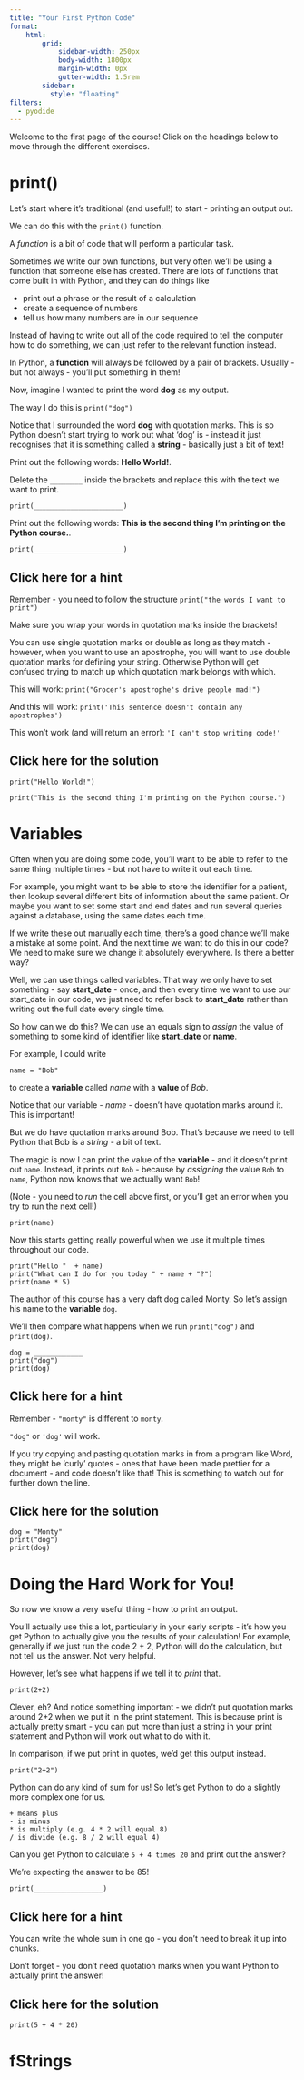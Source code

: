 ```yaml
--- 
title: "Your First Python Code"
format: 
    html:
        grid:
            sidebar-width: 250px
            body-width: 1800px
            margin-width: 0px
            gutter-width: 1.5rem
        sidebar:
          style: "floating"
filters:
  - pyodide
--- 
```


Welcome to the first page of the course! Click on the headings below to move through the different exercises.

::: {.panel-tabset}

# print()

::: {.grid}

::: {.g-col-6}

Let's start where it's traditional (and useful!) to start - printing an output out.

We can do this with the `print()` function.

A *function* is a bit of code that will perform a particular task. 

Sometimes we write our own functions, but very often we'll be using a function that someone else has created. There are lots of functions that come built in with Python, and they can do things like 

- print out a phrase or the result of a calculation
- create a sequence of numbers
- tell us how many numbers are in our sequence

Instead of having to write out all of the code required to tell the computer how to do something, we can just refer to the relevant function instead.

In Python, a **function** will always be followed by a pair of brackets. Usually - but not always - you'll put something in them!

Now, imagine I wanted to print the word **dog** as my output. 

The way I do this is `print("dog")`

Notice that I surrounded the word **dog** with quotation marks. This is so Python doesn't start trying to work out what 'dog' is - instead it just recognises that it is something called a **string** - basically just a bit of text! 

:::
  
::: {.g-col-6}

::: {.callout-note appearance="minimal"}

Print out the following words: **Hello World!**. 

::: {.callout-tip}
Delete the `________` inside the brackets and replace this with the text we want to print. 
:::

```pyodide-python
print(______________________)
```


Print out the following words: **This is the second thing I'm printing on the Python course.**. 

```pyodide-python
print(______________________)
```

::: {.callout-tip collapse="true"}
## Click here for a hint

Remember - you need to follow the structure `print("the words I want to print")`

Make sure you wrap your words in quotation marks inside the brackets!

You can use single quotation marks or double as long as they match - however, when you want to use an apostrophe, you will want to use double quotation marks for defining your string. Otherwise Python will get confused trying to match up which quotation mark belongs with which. 

This will work: `print("Grocer's apostrophe's drive people mad!")`

And this will work: `print('This sentence doesn't contain any apostrophes')`

This won't work (and will return an error): `'I can't stop writing code!'`
:::
  

::: {.callout-note collapse="true"}
## Click here for the solution

```pyodide-python
print("Hello World!")
```

```pyodide-python
print("This is the second thing I'm printing on the Python course.")
```
:::


<!-- # end code exercise -->
:::

:::




:::  




# Variables

::: {.grid}

::: {.g-col-6}

Often when you are doing some code, you'll want to be able to refer to the same thing multiple times - but not have to write it out each time. 

For example, you might want to be able to store the identifier for a patient, then lookup several different bits of information about the same patient. Or maybe you want to set some start and end dates and run several queries against a database, using the same dates each time. 

If we write these out manually each time, there's a good chance we'll make a mistake at some point. And the next time we want to do this in our code? We need to make sure we change it absolutely everywhere. Is there a better way?

Well, we can use things called variables. That way we only have to set something - say **start_date** - once, and then every time we want to use our start_date in our code, we just need to refer back to **start_date** rather than writing out the full date every single time. 

So how can we do this? We can use an equals sign to *assign* the value of something to some kind of identifier like **start_date** or **name**. 

For example, I could write 

```pyodide-python
name = "Bob"
```

to create a **variable** called *name* with a **value** of *Bob*. 

Notice that our variable - *name* - doesn't have quotation marks around it. This is important!

But we do have quotation marks around Bob. That's because we need to tell Python that Bob is a *string* - a bit of text. 

The magic is now I can print the value of the **variable** - and it doesn't print out `name`. Instead, it prints out `Bob` - because by *assigning* the value `Bob` to `name`, Python now knows that we actually want `Bob`! 

(Note - you need to *run* the cell above first, or you'll get an error when you try to run the next cell!)

```pyodide-python
print(name)
```

Now this starts getting really powerful when we use it multiple times throughout our code.

```pyodide-python
print("Hello "  + name)
print("What can I do for you today " + name + "?")
print(name * 5)
```

:::

::: {.g-col-6}

::: {.callout-note appearance="minimal"}

The author of this course has a very daft dog called Monty. So let's assign his name to the **variable** `dog`.

We'll then compare what happens when we run `print("dog")` and `print(dog)`. 

```pyodide-python
dog = ____________
print("dog")
print(dog)
```

::: {.callout-tip collapse="true"}
## Click here for a hint

Remember - `"monty"` is different to `monty`.

`"dog"` or `'dog'` will work. 

If you try copying and pasting quotation marks in from a program like Word, they might be 'curly' quotes - ones that have been made prettier for a document - and code doesn't like that! This is something to watch out for further down the line. 

:::


::: {.callout-note collapse="true"}
## Click here for the solution

```pyodide-python
dog = "Monty"
print("dog")
print(dog)
```
:::


:::

:::  

:::



# Doing the Hard Work for You!

::: {.grid}

::: {.g-col-6}

So now we know a very useful thing - how to print an output.

You'll actually use this a lot, particularly in your early scripts - it's how you get Python to actually give you the results of your calculation! For example, generally if we just run the code 2 + 2, Python will do the calculation, but not tell us the answer. Not very helpful. 

However, let's see what happens if we tell it to *print* that. 

```pyodide-python
print(2+2)
```

Clever, eh? And notice something important - we didn't put quotation marks around 2+2 when we put it in the print statement. This is because print is actually pretty smart - you can put more than just a string in your print statement and Python will work out what to do with it.

In comparison, if we put print in quotes, we'd get this output instead.

```pyodide-python
print("2+2")
```

Python can do any kind of sum for us! So let's get Python to do a slightly more complex one for us. 

```
+ means plus
- is minus
* is multiply (e.g. 4 * 2 will equal 8)
/ is divide (e.g. 8 / 2 will equal 4)
```

:::

::: {.g-col-6}

::: {.callout-note appearance="minimal"}

Can you get Python to calculate `5 + 4 times 20` and print out the answer?

We're expecting the answer to be 85!

```pyodide-python
print(_________________)
```


::: {.callout-tip collapse="true"}
## Click here for a hint

You can write the whole sum in one go - you don't need to break it up into chunks.

Don't forget - you don't need quotation marks when you want Python to actually print the answer!

:::




::: {.callout-note collapse="true"}
## Click here for the solution

```pyodide-python
print(5 + 4 * 20)
```
:::


:::

:::

:::







# fStrings

::: {.grid}

::: {.g-col-6}

<!-- # end grid col -->
:::

::: {.g-col-6}

<!-- # end grid col -->
:::

<!-- # end grid -->
:::



<!-- # close tabset -->
:::

